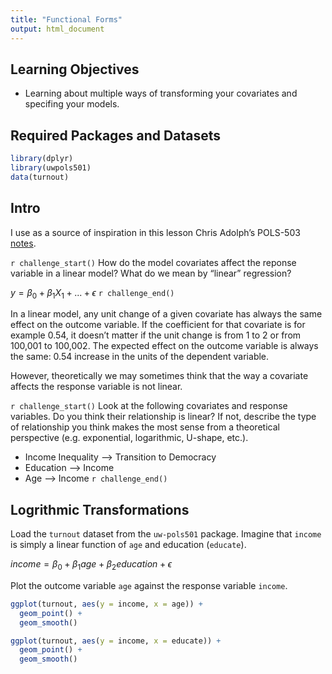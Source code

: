 ```yaml
---
title: "Functional Forms"
output: html_document
---
```


## Learning Objectives

- Learning about multiple ways of transforming your covariates and specifing your models.

## Required Packages and Datasets

```r
library(dplyr)
library(uwpols501)
data(turnout)
```


## Intro
I use as a source of inspiration in this lesson Chris Adolph's POLS-503 [notes](http://faculty.washington.edu/cadolph/503/topic5.pw.pdf). 

`r challenge_start()`
How do the model covariates affect the reponse variable in a linear model? What do we mean by "linear" regression?

$y = \beta_{0} + \beta_{1}X_{1} + ... + \epsilon$
`r challenge_end()`

In a linear model, any unit change of a given covariate has always the same effect on the outcome variable. If the coefficient for that covariate is for example 0.54, it doesn't matter if the unit change is from 1 to 2 or from 100,001 to 100,002. The expected effect on the outcome variable is always the same: 0.54 increase in the units of the dependent variable. 

However, theoretically we may sometimes think that the way a covariate affects the response variable is not linear.

`r challenge_start()`
Look at the following covariates and response variables. Do you think their relationship is linear? If not, describe the type of relationship you think makes the most sense from a theoretical perspective (e.g. exponential, logarithmic, U-shape, etc.).

  - Income Inequality --> Transition to Democracy
  - Education --> Income
  - Age --> Income
`r challenge_end()`

## Logrithmic Transformations

Load the `turnout` dataset from the `uw-pols501` package. 
Imagine that `income` is simply a linear function of `age` and education (`educate`).

$income = \beta_{0} + \beta_{1}age + \beta_{2}education + \epsilon$ 

Plot the outcome variable `age` against the response variable `income`.

```r
ggplot(turnout, aes(y = income, x = age)) +
  geom_point() +
  geom_smooth()
```


```r
ggplot(turnout, aes(y = income, x = educate)) +
  geom_point() +
  geom_smooth()
```

